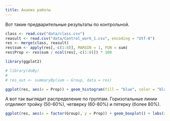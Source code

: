 ```yaml
---
title: Анализ работы
---
```


Вот такие предварительные результаты по контрольной.



```r
class <- read.csv("data/class.csv")
reasult <- read.csv("data/Control_work_1.csv", encoding = "Utf-8")
res <- merge(class, reasult)
res$sum <- apply(res[,-c(1:8)], MARGIN = 1, FUN = sum)
res$Prop <- res$sum / ncol(res[,-c(1:8)]) * 100   

library(ggplot2) 

# library(doBy)
# 
# res_out <- summaryBy(sum ~ Group, data = res)

ggplot(res, aes(x = Prop)) + geom_histogram(fill = "blue", color = "black", binwidth = 10) + labs(x = "Процент правильных ответов") + geom_vline(xintercept = 49) + geom_text(aes(x = 60, y = 40, label = "Зачет"))

```

А вот так выглядит распределение по группам. Горизотальные линии отделяют тройку (50-60%), четверку (60-80%) и пятерку (более 80%).


```r
ggplot(res, aes(x = factor(Group), y = Prop)) + geom_boxplot() + labs(x = "Группа", y = "Количество правильных ответов") + geom_hline(yintercept = c(49, 60, 80))

```

